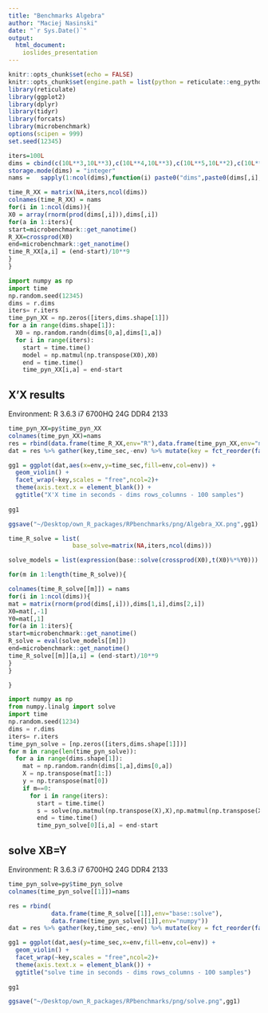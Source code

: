 ```yaml
---
title: "Benchmarks Algebra"
author: "Maciej Nasinski"
date: "`r Sys.Date()`"
output: 
  html_document: 
    ioslides_presentation
---
```


```r
knitr::opts_chunk$set(echo = FALSE)
knitr::opts_chunk$set(engine.path = list(python = reticulate::eng_python))
library(reticulate)
library(ggplot2)
library(dplyr)
library(tidyr)
library(forcats)
library(microbenchmark)
options(scipen = 999)
set.seed(12345)
```


```r
iters=100L
dims = cbind(c(10L**3,10L**3),c(10L**4,10L**3),c(10L**5,10L**2),c(10L**6,10L**2))
storage.mode(dims) = "integer"
nams =   sapply(1:ncol(dims),function(i) paste0("dims",paste0(dims[,i],collapse="_")))
```

```r
time_R_XX = matrix(NA,iters,ncol(dims))
colnames(time_R_XX) = nams
for(i in 1:ncol(dims)){
X0 = array(rnorm(prod(dims[,i])),dims[,i])
for(a in 1:iters){
start=microbenchmark::get_nanotime()
R_XX=crossprod(X0)  
end=microbenchmark::get_nanotime()
time_R_XX[a,i] = (end-start)/10**9
}
}
```


```python
import numpy as np
import time
np.random.seed(12345)
dims = r.dims
iters= r.iters
time_pyn_XX = np.zeros([iters,dims.shape[1]])
for a in range(dims.shape[1]):
  X0 = np.random.randn(dims[0,a],dims[1,a])
  for i in range(iters):
    start = time.time()
    model = np.matmul(np.transpose(X0),X0)
    end = time.time()
    time_pyn_XX[i,a] = end-start
```


## X'X results

Environment: R 3.6.3 i7 6700HQ 24G DDR4 2133

```r
time_pyn_XX=py$time_pyn_XX
colnames(time_pyn_XX)=nams
res = rbind(data.frame(time_R_XX,env="R"),data.frame(time_pyn_XX,env="numpy")) 
dat = res %>% gather(key,time_sec,-env) %>% mutate(key = fct_reorder(factor(key),time_sec))

gg1 = ggplot(dat,aes(x=env,y=time_sec,fill=env,col=env)) + 
  geom_violin() + 
  facet_wrap(~key,scales = "free",ncol=2)+
  theme(axis.text.x = element_blank()) +
  ggtitle("X'X time in seconds - dims rows_columns - 100 samples")
  
gg1
```


```r
ggsave("~/Desktop/own_R_packages/RPbenchmarks/png/Algebra_XX.png",gg1)
```


```r
time_R_solve = list(
                  base_solve=matrix(NA,iters,ncol(dims)))

solve_models = list(expression(base::solve(crossprod(X0),t(X0)%*%Y0)))

for(m in 1:length(time_R_solve)){

colnames(time_R_solve[[m]]) = nams
for(i in 1:ncol(dims)){
mat = matrix(rnorm(prod(dims[,i])),dims[1,i],dims[2,i])
X0=mat[,-1]
Y0=mat[,1]
for(a in 1:iters){
start=microbenchmark::get_nanotime()
R_solve = eval(solve_models[[m]])
end=microbenchmark::get_nanotime()
time_R_solve[[m]][a,i] = (end-start)/10**9
}
}

}
```

```python
import numpy as np
from numpy.linalg import solve
import time
np.random.seed(1234)
dims = r.dims
iters= r.iters
time_pyn_solve = [np.zeros([iters,dims.shape[1]])]
for m in range(len(time_pyn_solve)):
  for a in range(dims.shape[1]):
    mat = np.random.randn(dims[1,a],dims[0,a])
    X = np.transpose(mat[1:])
    y = np.transpose(mat[0])
    if m==0:
      for i in range(iters):
        start = time.time()
        s = solve(np.matmul(np.transpose(X),X),np.matmul(np.transpose(X),y))
        end = time.time()
        time_pyn_solve[0][i,a] = end-start
```


## solve XB=Y

Environment: R 3.6.3 i7 6700HQ 24G DDR4 2133

```r
time_pyn_solve=py$time_pyn_solve
colnames(time_pyn_solve[[1]])=nams

res = rbind(
            data.frame(time_R_solve[[1]],env="base::solve"),
            data.frame(time_pyn_solve[[1]],env="numpy")) 
dat = res %>% gather(key,time_sec,-env) %>% mutate(key = fct_reorder(factor(key),time_sec))

gg1 = ggplot(dat,aes(y=time_sec,x=env,fill=env,col=env)) + 
  geom_violin() + 
  facet_wrap(~key,scales = "free",ncol=2)+
  theme(axis.text.x = element_blank()) +
  ggtitle("solve time in seconds - dims rows_columns - 100 samples")
  
gg1
```

```r
ggsave("~/Desktop/own_R_packages/RPbenchmarks/png/solve.png",gg1)
```
